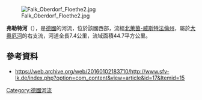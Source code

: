 [[Image:Falk_Oberdorf_Floethe2.jpg|right]]

{{Coord|52|21|06.8|N|8|33|27.8|E|display=title}}

'''弗勒特河'''（{{lang-de|Flöthe}}），是[[德國|德國]]的河流，位於該國西部，流經[[北萊茵-威斯特法倫州|北萊茵-威斯特法倫州]]，屬於[[大奧厄河_(威悉河支流)|大奧厄河]]的右支流，河道全長7.4公里，流域面積44.7平方公里。

==參考資料==
* https://web.archive.org/web/20160102183710/http://www.sfv-lk.de/index.php?option=com_content&view=article&id=17&Itemid=15

{{Germany-geo-stub}}
[[Category:德國河流|Category:德國河流]]